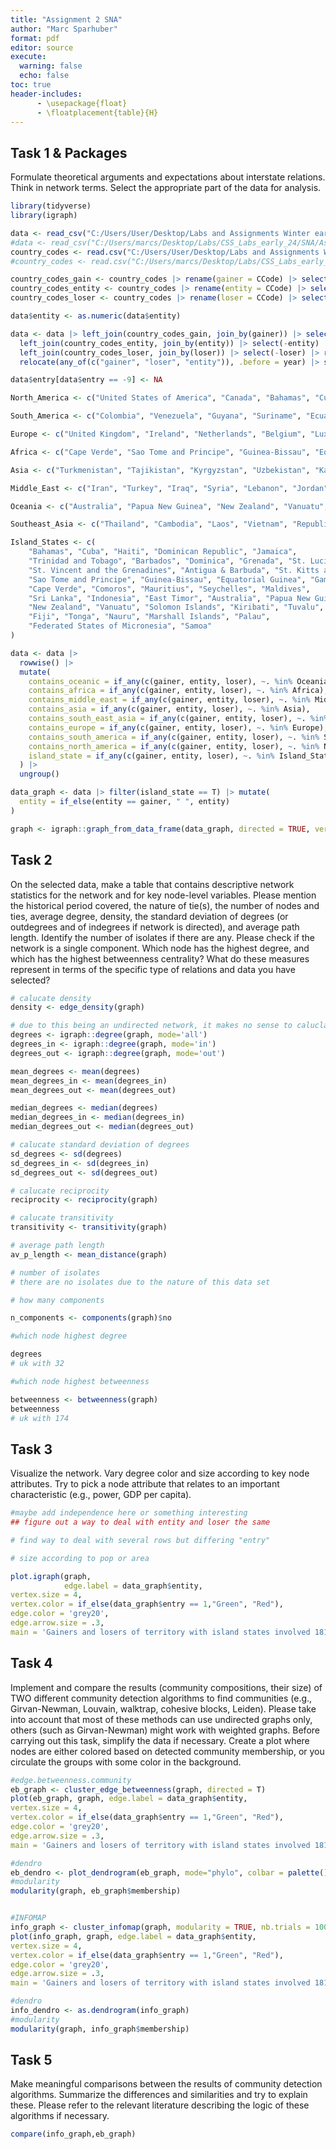```yaml
---
title: "Assignment 2 SNA"
author: "Marc Sparhuber"
format: pdf
editor: source
execute:
  warning: false
  echo: false
toc: true
header-includes:
      - \usepackage{float}
      - \floatplacement{table}{H}
---
```


## Task 1 & Packages

Formulate theoretical arguments and expectations about interstate relations. Think in network terms. Select the appropriate part of the data for analysis.

> 

```r
library(tidyverse)
library(igraph)

data <- read_csv("C:/Users/User/Desktop/Labs and Assignments Winter early 24/CSS_Labs_early_24/SNA/Assignment2SNA/terr-changes-v6/tc2018.csv")
#data <- read_csv("C:/Users/marcs/Desktop/Labs/CSS_Labs_early_24/SNA/Assignment2SNA/terr-changes-v6/tc2018.csv")
country_codes <- read.csv("C:/Users/User/Desktop/Labs and Assignments Winter early 24/CSS_Labs_early_24/SNA/Assignment2SNA/COW-country-codes.csv")
#country_codes <- read.csv("C:/Users/marcs/Desktop/Labs/CSS_Labs_early_24/SNA/Assignment2SNA/COW-country-codes.csv")

country_codes_gain <- country_codes |> rename(gainer = CCode) |> select(-StateAbb) |> distinct()
country_codes_entity <- country_codes |> rename(entity = CCode) |> select(-StateAbb) |> distinct()
country_codes_loser <- country_codes |> rename(loser = CCode) |> select(-StateAbb) |> distinct()

data$entity <- as.numeric(data$entity)

data <- data |> left_join(country_codes_gain, join_by(gainer)) |> select(-gainer) |> rename(gainer = StateNme) |>
  left_join(country_codes_entity, join_by(entity)) |> select(-entity) |> rename(entity = StateNme) |>
  left_join(country_codes_loser, join_by(loser)) |> select(-loser) |> rename(loser = StateNme) |> 
  relocate(any_of(c("gainer", "loser", "entity")), .before = year) |> select(-version) |> drop_na(any_of(c("gainer", "loser")))

data$entry[data$entry == -9] <- NA

North_America <- c("United States of America", "Canada", "Bahamas", "Cuba", "Haiti", "Dominican Republic", "Jamaica", "Trinidad and Tobago", "Barbados", "Dominica", "Grenada", "St. Lucia", "St. Vincent and the Grenadines", "Antigua & Barbuda", "St. Kitts and Nevis", "Mexico", "Belize", "Guatemala", "Honduras", "El Salvador", "Nicaragua", "Costa Rica", "Panama")

South_America <- c("Colombia", "Venezuela", "Guyana", "Suriname", "Ecuador", "Peru", "Brazil", "Bolivia", "Paraguay", "Chile", "Argentina", "Uruguay")

Europe <- c("United Kingdom", "Ireland", "Netherlands", "Belgium", "Luxembourg", "France", "Monaco", "Liechtenstein", "Switzerland", "Spain", "Andorra", "Portugal", "Hanover", "Bavaria", "Germany", "German Federal Republic", "German Democratic Republic", "Baden", "Saxony", "Wuerttemburg", "Hesse Electoral", "Hesse Grand Ducal", "Mecklenburg Schwerin", "Poland", "Austria-Hungary", "Austria", "Hungary", "Czechoslovakia", "Czech Republic", "Slovakia", "Italy", "Papal States", "Two Sicilies", "San Marino", "Modena", "Parma", "Tuscany", "Malta", "Albania", "Montenegro", "Macedonia", "Croatia", "Yugoslavia", "Bosnia and Herzegovina", "Kosovo", "Slovenia", "Greece", "Cyprus", "Bulgaria", "Moldova", "Romania", "Russia", "Estonia", "Latvia", "Lithuania", "Ukraine", "Belarus", "Armenia", "Georgia", "Azerbaijan", "Finland", "Sweden", "Norway", "Denmark", "Iceland")

Africa <- c("Cape Verde", "Sao Tome and Principe", "Guinea-Bissau", "Equatorial Guinea", "Gambia", "Mali", "Senegal", "Benin", "Mauritania", "Niger", "Ivory Coast", "Guinea", "Burkina Faso", "Liberia", "Sierra Leone", "Ghana", "Togo", "Cameroon", "Nigeria", "Gabon", "Central African Republic", "Chad", "Congo", "Democratic Republic of the Congo", "Uganda", "Kenya", "Tanzania", "Zanzibar", "Burundi", "Rwanda", "Somalia", "Djibouti", "Ethiopia", "Eritrea", "Angola", "Mozambique", "Zambia", "Zimbabwe", "Malawi", "South Africa", "Namibia", "Lesotho", "Botswana", "Swaziland", "Madagascar", "Comoros", "Mauritius", "Seychelles", "Morocco", "Algeria", "Tunisia", "Libya", "Sudan", "South Sudan", "Egypt")

Asia <- c("Turkmenistan", "Tajikistan", "Kyrgyzstan", "Uzbekistan", "Kazakhstan", "China", "Mongolia", "Taiwan", "Korea", "North Korea", "South Korea", "Japan", "India", "Bhutan", "Pakistan", "Bangladesh", "Myanmar", "Sri Lanka", "Maldives", "Nepal", "Thailand", "Cambodia", "Laos", "Vietnam", "Republic of Vietnam", "Malaysia", "Singapore", "Brunei", "Philippines", "Indonesia", "East Timor")

Middle_East <- c("Iran", "Turkey", "Iraq", "Syria", "Lebanon", "Jordan", "Israel", "Saudi Arabia", "Yemen Arab Republic", "Yemen", "Yemen People's Republic", "Kuwait", "Bahrain", "Qatar", "United Arab Emirates", "Oman", "Afghanistan")

Oceania <- c("Australia", "Papua New Guinea", "New Zealand", "Vanuatu", "Solomon Islands", "Kiribati", "Tuvalu", "Fiji", "Tonga", "Nauru", "Marshall Islands", "Palau", "Federated States of Micronesia", "Samoa")

Southeast_Asia <- c("Thailand", "Cambodia", "Laos", "Vietnam", "Republic of Vietnam", "Malaysia", "Singapore", "Brunei", "Philippines", "Indonesia", "East Timor", "Myanmar")

Island_States <- c(
    "Bahamas", "Cuba", "Haiti", "Dominican Republic", "Jamaica",
    "Trinidad and Tobago", "Barbados", "Dominica", "Grenada", "St. Lucia",
    "St. Vincent and the Grenadines", "Antigua & Barbuda", "St. Kitts and Nevis",
    "Sao Tome and Principe", "Guinea-Bissau", "Equatorial Guinea", "Gambia",
    "Cape Verde", "Comoros", "Mauritius", "Seychelles", "Maldives",
    "Sri Lanka", "Indonesia", "East Timor", "Australia", "Papua New Guinea",
    "New Zealand", "Vanuatu", "Solomon Islands", "Kiribati", "Tuvalu",
    "Fiji", "Tonga", "Nauru", "Marshall Islands", "Palau",
    "Federated States of Micronesia", "Samoa"
)

data <- data |> 
  rowwise() |> 
  mutate(
    contains_oceanic = if_any(c(gainer, entity, loser), ~. %in% Oceania),
    contains_africa = if_any(c(gainer, entity, loser), ~. %in% Africa),
    contains_middle_east = if_any(c(gainer, entity, loser), ~. %in% Middle_East),
    contains_asia = if_any(c(gainer, entity, loser), ~. %in% Asia),
    contains_south_east_asia = if_any(c(gainer, entity, loser), ~. %in% Southeast_Asia),
    contains_europe = if_any(c(gainer, entity, loser), ~. %in% Europe),
    contains_south_america = if_any(c(gainer, entity, loser), ~. %in% South_America),
    contains_north_america = if_any(c(gainer, entity, loser), ~. %in% North_America),
    island_state = if_any(c(gainer, entity, loser), ~. %in% Island_States)
  ) |> 
  ungroup()
```

```r
data_graph <- data |> filter(island_state == T) |> mutate(
  entity = if_else(entity == gainer, " ", entity)
)

graph <- igraph::graph_from_data_frame(data_graph, directed = TRUE, vertices = NULL)
```


## Task 2

On the selected data, make a table that contains descriptive network statistics for the network and for key node-level variables. Please mention the historical period covered, the nature of tie(s), the number of nodes and ties, average degree, density, the standard deviation of degrees (or outdegrees and of indegrees if network is directed), and average path length. Identify the number of isolates if there are any. Please check if the network is a single component. Which node has the highest degree, and which has the highest betweenness centrality? What do these measures represent in terms of the specific type of relations and data you have selected?

```r

# calucate density
density <- edge_density(graph)

# due to this being an undirected network, it makes no sense to caluclate in/outdegree. Instead, only the degrees are caluclated.
degrees <- igraph::degree(graph, mode='all')
degrees_in <- igraph::degree(graph, mode='in')
degrees_out <- igraph::degree(graph, mode='out')

mean_degrees <- mean(degrees)
mean_degrees_in <- mean(degrees_in)
mean_degrees_out <- mean(degrees_out)

median_degrees <- median(degrees)
median_degrees_in <- median(degrees_in)
median_degrees_out <- median(degrees_out)

# calucate standard deviation of degrees
sd_degrees <- sd(degrees)
sd_degrees_in <- sd(degrees_in)
sd_degrees_out <- sd(degrees_out)

# calucate reciprocity
reciprocity <- reciprocity(graph)

# calucate transitivity
transitivity <- transitivity(graph)

# average path length
av_p_length <- mean_distance(graph)

# number of isolates
# there are no isolates due to the nature of this data set

# how many components

n_components <- components(graph)$no

#which node highest degree

degrees
# uk with 32

#which node highest betweenness

betweenness <- betweenness(graph)
betweenness
# uk with 174

```


## Task 3 

Visualize the network. Vary degree color and size according to key node attributes. Try to pick a node attribute that relates to an important characteristic (e.g., power, GDP per capita).

```r
#maybe add independence here or something interesting
## figure out a way to deal with entity and loser the same

# find way to deal with several rows but differing "entry"

# size according to pop or area

plot.igraph(graph,
            edge.label = data_graph$entity,
vertex.size = 4,
vertex.color = if_else(data_graph$entry == 1,"Green", "Red"),
edge.color = 'grey20',
edge.arrow.size = .3, 
main = 'Gainers and losers of territory with island states involved 1816 - 2015')
```

## Task 4

Implement and compare the results (community compositions, their size) of TWO different community detection algorithms to find communities (e.g., Girvan-Newman, Louvain, walktrap, cohesive blocks, Leiden). Please take into account that most of these methods can use undirected graphs only, others (such as Girvan-Newman) might work with weighted graphs. Before carrying out this task, simplify the data if necessary. Create a plot where nodes are either colored based on detected community membership, or you circulate the groups with some color in the background.

```r
#edge.betweenness.community
eb_graph <- cluster_edge_betweenness(graph, directed = T)
plot(eb_graph, graph, edge.label = data_graph$entity,
vertex.size = 4,
vertex.color = if_else(data_graph$entry == 1,"Green", "Red"),
edge.color = 'grey20',
edge.arrow.size = .3, 
main = 'Gainers and losers of territory with island states involved 1816 - 2015')

#dendro
eb_dendro <- plot_dendrogram(eb_graph, mode="phylo", colbar = palette(), use.edge.length = TRUE)
#modularity
modularity(graph, eb_graph$membership)


#INFOMAP
info_graph <- cluster_infomap(graph, modularity = TRUE, nb.trials = 100)
plot(info_graph, graph, edge.label = data_graph$entity,
vertex.size = 4,
vertex.color = if_else(data_graph$entry == 1,"Green", "Red"),
edge.color = 'grey20',
edge.arrow.size = .3, 
main = 'Gainers and losers of territory with island states involved 1816 - 2015')

#dendro
info_dendro <- as.dendrogram(info_graph)
#modularity
modularity(graph, info_graph$membership)

```

## Task 5

Make meaningful comparisons between the results of community detection algorithms. Summarize the differences and similarities and try to explain these. Please refer to the relevant literature describing the logic of these algorithms if necessary. 

```r
compare(info_graph,eb_graph)
```


